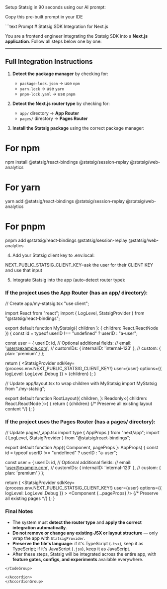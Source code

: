 Setup Statsig in 90 seconds using our AI prompt:

<AccordionGroup>
<Accordion title="AI Prompt">

Copy this pre-built prompt in your IDE

<CodeGroup>
```text Prompt
# Statsig SDK Integration for Next.js

You are a frontend engineer integrating the Statsig SDK into a **Next.js application**. Follow all steps below one by one:

---

## Full Integration Instructions

1. **Detect the package manager** by checking for:
   - `package-lock.json` → use `npm`
   - `yarn.lock` → use `yarn`
   - `pnpm-lock.yaml` → use `pnpm`

2. **Detect the Next.js router type** by checking for:
   - `app/` directory → **App Router**
   - `pages/` directory → **Pages Router**

3. **Install the Statsig package** using the correct package manager:

# For npm
npm install @statsig/react-bindings @statsig/session-replay @statsig/web-analytics

# For yarn
yarn add @statsig/react-bindings @statsig/session-replay @statsig/web-analytics

# For pnpm
pnpm add @statsig/react-bindings @statsig/session-replay @statsig/web-analytics

4. Add your Statsig client key to .env.local:

NEXT_PUBLIC_STATSIG_CLIENT_KEY=ask the user for their CLIENT KEY and use that input

5. Integrate Statsig into the app (auto-detect router type):

### If the project uses the App Router (has an app/ directory):

// Create app/my-statsig.tsx
"use client";

import React from "react";
import { LogLevel, StatsigProvider } from "@statsig/react-bindings";

export default function MyStatsig({ children }: { children: React.ReactNode }) {
  const id = typeof userID !== "undefined" ? userID : "a-user";

  const user = {
    userID: id,
    // Optional additional fields:
    // email: 'user@example.com',
    // customIDs: { internalID: 'internal-123' },
    // custom: { plan: 'premium' }
  };

  return (
    <StatsigProvider
      sdkKey={process.env.NEXT_PUBLIC_STATSIG_CLIENT_KEY!}
      user={user}
      options={{ logLevel: LogLevel.Debug }}
    >
      {children}
    </StatsigProvider>
  );
}

// Update app/layout.tsx to wrap children with MyStatsig
import MyStatsig from "./my-statsig";

export default function RootLayout({
  children,
}: Readonly<{ children: React.ReactNode }>) {
  return (
    <html lang="en">
      <body>
        <MyStatsig>
          {children} {/* Preserve all existing layout content */}
        </MyStatsig>
      </body>
    </html>
  );
}

### If the project uses the Pages Router (has a pages/ directory):

// Update pages/_app.tsx
import type { AppProps } from "next/app";
import { LogLevel, StatsigProvider } from "@statsig/react-bindings";

export default function App({ Component, pageProps }: AppProps) {
  const id = typeof userID !== "undefined" ? userID : "a-user";

  const user = {
    userID: id,
    // Optional additional fields:
    // email: 'user@example.com',
    // customIDs: { internalID: 'internal-123' },
    // custom: { plan: 'premium' }
  };

  return (
    <StatsigProvider
      sdkKey={process.env.NEXT_PUBLIC_STATSIG_CLIENT_KEY!}
      user={user}
      options={{ logLevel: LogLevel.Debug }}
    >
      <Component {...pageProps} /> {/* Preserve all existing pages */}
    </StatsigProvider>
  );
}

### Final Notes

- The system must **detect the router type** and **apply the correct integration automatically**.
- **Do not remove or change any existing JSX or layout structure** — only wrap the app with `StatsigProvider`.
- **Preserve the file's language**: if it's TypeScript (`.tsx`), keep it as TypeScript; if it's JavaScript (`.jsx`), keep it as JavaScript.
- After these steps, Statsig will be integrated across the entire app, with **feature gates, configs, and experiments** available everywhere.
```
</CodeGroup>

</Accordion>
</AccordionGroup>
